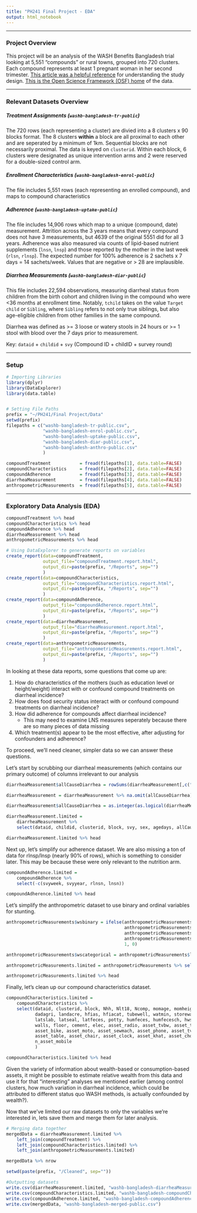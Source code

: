 ```yaml
---
title: "PH241 Final Project - EDA"
output: html_notebook
---
```

***
### Project Overview

This project will be an analysis of the WASH Benefits Bangladesh trial looking at 5,551 "compounds" or rural towns, grouped into 720 clusters. Each compound represents at least 1 pregnant woman in her second trimester. [This article was a helpful reference](http://bmjopen.bmj.com/content/3/8/e003476.short) for understanding the study design. [This is the Open Science Framework (OSF) home](https://osf.io/wvyn4/) of the data.

***
### Relevant Datasets Overview

##### Treatment Assignments (`washb-bangladesh-tr-public`)
The 720 rows (each representing a cluster) are divied into a 8 clusters x 90 blocks format. The 8 clusters **within** a block are all proximal to each other and are seperated by a minimum of 1km. Sequential blocks are not necessarily proximal. The data is keyed on `clusterid`. Within each block, 6 clusters were designated as unique intervention arms and 2 were reserved for a double-sized control arm.

##### Enrollment Characteristics (`washb-bangladesh-enrol-public`)
The file includes 5,551 rows (each representing an enrolled compound), and maps to compound characteristics

##### Adherence (`washb-bangladesh-uptake-public`)
The file includes 14,906 rows which map to a unique (compound, date) measurement. Attrition across the 3 years means that every compound does not have 3 measurements, but 4639 of the original 5551 did for all 3 years. Adherence was also measured via counts of lipid-based nutrient supplements (`lnsn`, `lnsp`) and those reported by the mother in the last week (`rlsn`, `rlnsp`). The expected number for 100% adherence is 2 sachets x 7 days = 14 sachets/week. Values that are negative or > 28 are implausible.

##### Diarrhea Measurements (`washb-bangladesh-diar-public`)
This file includes 22,594 observations, measuring diarrheal status from children from the birth cohort and children living in the compound who were <36 months at enrollment time. Notably, `tchild` takes on the value `Target child` or `Sibling`, where `Sibling` refers to not only true siblings, but also age-eligible children from other families in the same compound. 

Diarrhea was defined as >= 3 loose or watery stools in 24 hours or >= 1 stool with blood over the 7 days prior to measurement.

Key: `dataid` + `childid` + `svy` (Compound ID + childID + survey round)

***
### Setup
```r
# Importing Libraries
library(dplyr)
library(DataExplorer)
library(data.table)


# Setting File Paths
prefix = "~/PH241/Final Project/Data"
setwd(prefix)
filepaths = c("washb-bangladesh-tr-public.csv",
              "washb-bangladesh-enrol-public.csv",
              "washb-bangladesh-uptake-public.csv",
              "washb-bangladesh-diar-public.csv",
              "washb-bangladesh-anthro-public.csv"
              )

compoundTreatment           = fread(filepaths[1], data.table=FALSE)
compoundCharacteristics     = fread(filepaths[2], data.table=FALSE)
compoundAdherence           = fread(filepaths[3], data.table=FALSE)
diarrheaMeasurement         = fread(filepaths[4], data.table=FALSE)
anthropometricMeasurements  = fread(filepaths[5], data.table=FALSE)
```
***
### Exploratory Data Analysis (EDA)
```r
compoundTreatment %>% head
compoundCharacteristics %>% head
compoundAdherence %>% head
diarrheaMeasurement %>% head
anthropometricMeasurements %>% head 
```
```r
# Using DataExplorer to generate reports on variables
create_report(data=compoundTreatment,
              output_file="compoundTreatment.report.html", 
              output_dir=paste(prefix, "/Reports", sep="")
              )
create_report(data=compoundCharacteristics,
              output_file="compoundCharacteristics.report.html", 
              output_dir=paste(prefix, "/Reports", sep="")
              )
create_report(data=compoundAdherence,
              output_file="compoundAdherence.report.html", 
              output_dir=paste(prefix, "/Reports", sep="")
              )
create_report(data=diarrheaMeasurement,
              output_file="diarrheaMeasurement.report.html", 
              output_dir=paste(prefix, "/Reports", sep="")
              )
create_report(data=anthropometricMeasurements,
              output_file="anthropometricMeasurements.report.html",
              output_dir=paste(prefix, "/Reports", sep="")
              )
```

In looking at these data reports, some questions that come up are:

1. How do characteristics of the mothers (such as education level or height/weight) interact with or confound compound treatments on diarrheal incidence? 
2. How does food security status interact with or confound compound treatments on diarrheal incidence?
3. How did adherence for compounds affect diarrheal incidence?
    - This may need to examine LNS measures seperately because there are so many pieces of data missing
4. Which treatment(s) appear to be the most effective, after adjusting for confounders and adherence?

To proceed, we'll need cleaner, simpler data so we can answer these questions. 

Let's start by scrubbing our diarrheal measurements (which contains our primary outcome) of columns irrelevant to our analysis
```r
diarrheaMeasurement$allCauseDiarrhea = rowSums(diarrheaMeasurement[,c("d3plus2d", "d3plus7d", "dloose2d", "dloose7d", "dblood2d", "dblood7d", "diar2d", "diar7d")]) > 0

diarrheaMeasurement = diarrheaMeasurement %>% na.omit(allCauseDiarrhea)

diarrheaMeasurement$allCauseDiarrhea = as.integer(as.logical(diarrheaMeasurement$allCauseDiarrhea))

diarrheaMeasurement.limited = 
    diarrheaMeasurement %>%
    select(dataid, childid, clusterid, block, svy, sex, agedays, allCauseDiarrhea)

diarrheaMeasurement.limited %>% head
```
Next up, let's simplify our adherence dataset. We are also missing a ton of data for rlnsp/lnsp (nearly 90% of rows), which is something to consider later. This may be because these were only relevant to the nutrition arm.
```r
compoundAdherence.limited = 
    compoundAdherence %>% 
    select(-c(svyweek, svyyear, rlnsn, lnsn))

compoundAdherence.limited %>% head
```
Let's simplify the anthropometric dataset to use binary and ordinal variables for stunting.
```r
anthropometricMeasurements$wsbinary = ifelse(anthropometricMeasurements$lazminus2==1 | 
                                             anthropometricMeasurements$wazminus2==1 | 
                                             anthropometricMeasurements$lazminus3==1 | 
                                             anthropometricMeasurements$wazminus3==1, 
                                             1, 0)

anthropometricMeasurements$wscategorical = anthropometricMeasurements$lazminus2 + anthropometricMeasurements$wazminus2 + 2*(anthropometricMeasurements$lazminus3 + anthropometricMeasurements$wazminus3)

anthropometricMeasurements.limited = anthropometricMeasurements %>% select(dataid, childid, clusterid, block, svy, wsbinary, wscategorical)

anthropometricMeasurements.limited %>% head
```



Finally, let's clean up our compound characteristics dataset. 
```r
compoundCharacteristics.limited = 
    compoundCharacteristics %>%
    select(dataid, clusterid, block, Nhh, Nlt18, Ncomp, momage, momheight, momeduy, dadeduy,
           dadagri, landacre, hfias, hfiacat, tubewell, watmin, storewat, treatwat, latown, 
           latslab, latseal, latfeces, potty, humfeces, humfecesch, hwsw, hwss, hwsws, roof,
           walls, floor, cement, elec, asset_radio, asset_tvbw, asset_tvcol, asset_refrig,
           asset_bike, asset_moto, asset_sewmach, asset_phone, asset_tv, asset_wardrobe,
           asset_table, asset_chair, asset_clock, asset_khat, asset_chouki, asset_mobile, 
           n_asset_mobile
           )

compoundCharacteristics.limited %>% head
```


Given the variety of information about wealth-based or consumption-based assets, it might be possible to estimate relative wealth from this data and use it for that "interesting" analyses we mentioned earlier (among control clusters, how much variation in diarrheal incidence, which could be attributed to different status quo WASH methods, is actually confounded by wealth?). 

Now that we've limited our raw datasets to only the variables we're interested in, lets save them and merge them for later analysis.
```r
# Merging data together
mergedData = diarrheaMeasurement.limited %>% 
    left_join(compoundTreatment) %>%
    left_join(compoundCharacteristics.limited) %>%
    left_join(anthropometricMeasurements.limited)

mergedData %>% nrow

setwd(paste(prefix, "/Cleaned", sep=""))

#Outputting datasets
write.csv(diarrheaMeasurement.limited, "washb-bangladesh-diarrheaMeasurement-limited-public.csv")
write.csv(compoundCharacteristics.limited, "washb-bangladesh-compoundCharacteristics-limited-public.csv")
write.csv(compoundAdherence.limited, "washb-bangladesh-compoundAdherence-limited-public.csv")
write.csv(mergedData, "washb-bangladesh-merged-public.csv")
```



